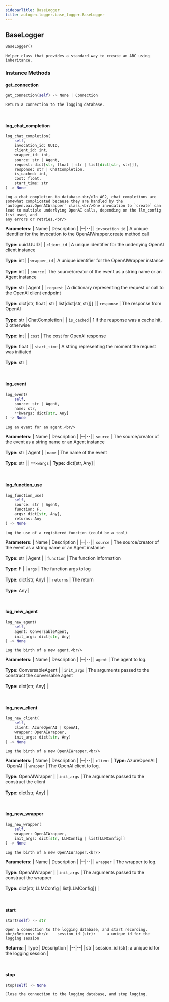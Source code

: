 ```yaml
---
sidebarTitle: BaseLogger
title: autogen.logger.base_logger.BaseLogger
---
```

<h2 id="autogen.logger.base_logger.BaseLogger" class="doc doc-heading">
    <code class="doc-symbol doc-symbol-heading doc-symbol-class"></code>
    <span class="doc doc-object-name doc-class-name">BaseLogger</span>
</h2>

```python
BaseLogger()
```

    Helper class that provides a standard way to create an ABC using
    inheritance.

### Instance Methods

<code class="doc-symbol doc-symbol-heading doc-symbol-method"></code>
#### get_connection

```python
get_connection(self) -> None | Connection
```

    Return a connection to the logging database.

<br />

<code class="doc-symbol doc-symbol-heading doc-symbol-method"></code>
#### log_chat_completion

```python
log_chat_completion(
    self,
    invocation_id: UUID,
    client_id: int,
    wrapper_id: int,
    source: str | Agent,
    request: dict[str, float | str | list[dict[str, str]]],
    response: str | ChatCompletion,
    is_cached: int,
    cost: float,
    start_time: str
) -> None
```

    Log a chat completion to database.<br/>In AG2, chat completions are somewhat complicated because they are handled by the `autogen.oai.OpenAIWrapper` class.<br/>One invocation to `create` can lead to multiple underlying OpenAI calls, depending on the llm_config list used, and
    any errors or retries.<br/>

<b>Parameters:</b>
| Name | Description |
|--|--|
| `invocation_id` | A unique identifier for the invocation to the OpenAIWrapper.create method call<br/><br/>**Type:** uuid.UUID |
| `client_id` | A unique identifier for the underlying OpenAI client instance<br/><br/>**Type:** int |
| `wrapper_id` | A unique identifier for the OpenAIWrapper instance<br/><br/>**Type:** int |
| `source` | The source/creator of the event as a string name or an Agent instance<br/><br/>**Type:** str \| Agent |
| `request` | A dictionary representing the request or call to the OpenAI client endpoint<br/><br/>**Type:** dict[str, float \| str \| list[dict[str, str]]] |
| `response` | The response from OpenAI<br/><br/>**Type:** str \| ChatCompletion |
| `is_cached` | 1 if the response was a cache hit, 0 otherwise<br/><br/>**Type:** int |
| `cost` | The cost for OpenAI response<br/><br/>**Type:** float |
| `start_time` | A string representing the moment the request was initiated<br/><br/>**Type:** str |

<br />

<code class="doc-symbol doc-symbol-heading doc-symbol-method"></code>
#### log_event

```python
log_event(
    self,
    source: str | Agent,
    name: str,
    **kwargs: dict[str, Any]
) -> None
```

    Log an event for an agent.<br/>

<b>Parameters:</b>
| Name | Description |
|--|--|
| `source` | The source/creator of the event as a string name or an Agent instance<br/><br/>**Type:** str \| Agent |
| `name` | The name of the event<br/><br/>**Type:** str |
| `**kwargs` | **Type:** dict[str, Any] |

<br />

<code class="doc-symbol doc-symbol-heading doc-symbol-method"></code>
#### log_function_use

```python
log_function_use(
    self,
    source: str | Agent,
    function: F,
    args: dict[str, Any],
    returns: Any
) -> None
```

    Log the use of a registered function (could be a tool)

<b>Parameters:</b>
| Name | Description |
|--|--|
| `source` | The source/creator of the event as a string name or an Agent instance<br/><br/>**Type:** str \| Agent |
| `function` | The function information<br/><br/>**Type:** F |
| `args` | The function args to log<br/><br/>**Type:** dict[str, Any] |
| `returns` | The return<br/><br/>**Type:** Any |

<br />

<code class="doc-symbol doc-symbol-heading doc-symbol-method"></code>
#### log_new_agent

```python
log_new_agent(
    self,
    agent: ConversableAgent,
    init_args: dict[str, Any]
) -> None
```

    Log the birth of a new agent.<br/>

<b>Parameters:</b>
| Name | Description |
|--|--|
| `agent` | The agent to log.<br/><br/>**Type:** ConversableAgent |
| `init_args` | The arguments passed to the construct the conversable agent<br/><br/>**Type:** dict[str, Any] |

<br />

<code class="doc-symbol doc-symbol-heading doc-symbol-method"></code>
#### log_new_client

```python
log_new_client(
    self,
    client: AzureOpenAI | OpenAI,
    wrapper: OpenAIWrapper,
    init_args: dict[str, Any]
) -> None
```

    Log the birth of a new OpenAIWrapper.<br/>

<b>Parameters:</b>
| Name | Description |
|--|--|
| `client` | **Type:** AzureOpenAI \| OpenAI |
| `wrapper` | The OpenAI client to log.<br/><br/>**Type:** OpenAIWrapper |
| `init_args` | The arguments passed to the construct the client<br/><br/>**Type:** dict[str, Any] |

<br />

<code class="doc-symbol doc-symbol-heading doc-symbol-method"></code>
#### log_new_wrapper

```python
log_new_wrapper(
    self,
    wrapper: OpenAIWrapper,
    init_args: dict[str, LLMConfig | list[LLMConfig]]
) -> None
```

    Log the birth of a new OpenAIWrapper.<br/>

<b>Parameters:</b>
| Name | Description |
|--|--|
| `wrapper` | The wrapper to log.<br/><br/>**Type:** OpenAIWrapper |
| `init_args` | The arguments passed to the construct the wrapper<br/><br/>**Type:** dict[str, LLMConfig \| list[LLMConfig]] |

<br />

<code class="doc-symbol doc-symbol-heading doc-symbol-method"></code>
#### start

```python
start(self) -> str
```

    Open a connection to the logging database, and start recording.<br/>Returns: <br/>    session_id (str):     a unique id for the logging session

<b>Returns:</b>
| Type | Description |
|--|--|
| str | session_id (str): a unique id for the logging session |

<br />

<code class="doc-symbol doc-symbol-heading doc-symbol-method"></code>
#### stop

```python
stop(self) -> None
```

    Close the connection to the logging database, and stop logging.

<br />